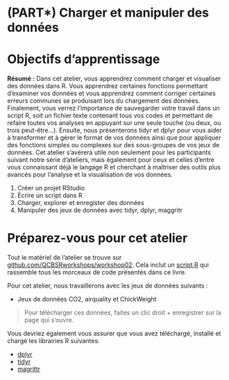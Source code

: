 # (PART\*) Charger et manipuler des données {-}

# Objectifs d'apprentissage

**Résumé :** Dans cet atelier, vous apprendrez comment charger et
visualiser des données dans R. Vous apprendrez certaines fonctions
permettant d'examiner vos données et vous apprendrez comment corriger
certaines erreurs communes se produisant lors du chargement des données.
Finalement, vous verrez l'importance de sauvegarder votre travail dans
un script R, soit un fichier texte contenant tous vos codes et
permettant de refaire toutes vos analyses en appuyant sur une seule
touche (ou deux, ou trois peut-être...). Ensuite, nous présenterons
tidyr et dplyr pour vous aider à transformer et à gérer le format de vos
données ainsi que pour appliquer des fonctions simples ou complexes sur
des sous-groupes de vos jeux de données. Cet atelier s'avérera utile non
seulement pour les participants suivant notre série d'ateliers, mais
également pour ceux et celles d'entre vous connaissant déjà le langage R
et cherchant à maîtriser des outils plus avancés pour l'analyse et la
visualisation de vos données.

1.  Créer un projet RStudio
2.  Écrire un script dans R
3.  Charger, explorer et enregister des données
4.  Manipuler des jeux de données avec tidyr, dplyr, maggritr

# Préparez-vous pour cet atelier

Tout le matériel de l'atelier se trouve sur [github.com/QCBSRworkshops/workshop02](https://github.com/QCBSRworkshops/workshop02). Cela inclut un [script R](https://r.qcbs.ca/workshop02/book-fr/workshop02-script-fr.R) qui rassemble tous les morceaux de code présentés dans ce livre.

Pour cet atelier, nous travaillerons avec les jeux de données suivants :

* Jeux de données CO2, airquality et ChickWeight

> Pour télécharger ces données, faites un clic droit + enregistrer sur la page qui s'ouvre.

Vous devriez également vous assurer que vous avez téléchargé, installé et chargé les librairies R suivantes:

* [dplyr](https://cran.r-project.org/package=dplyr)
* [tidyr](https://cran.r-project.org/package=tidyr)
* [magrittr](https://cran.r-project.org/package=magrittr)
